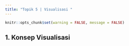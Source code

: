 ---
title: "Topik 5 | Visualisasi "
---

```{r setup, include=FALSE}
knitr::opts_chunk$set(warning = FALSE, message = FALSE) 
```

## 1. Konsep Visualisasi